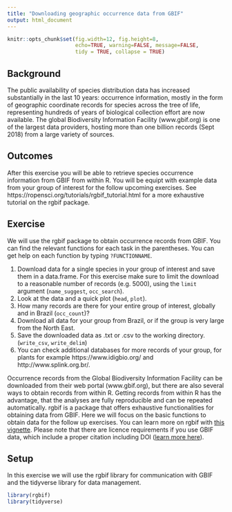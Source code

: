 ```yaml
---
title: "Downloading geographic occurrence data from GBIF"
output: html_document
---
```


```r
knitr::opts_chunk$set(fig.width=12, fig.height=8, 
                      echo=TRUE, warning=FALSE, message=FALSE,
                      tidy = TRUE, collapse = TRUE)
```

## Background
The public availability of species distribution data has increased substantially in the last 10 years: occurrence information, mostly in the form of geographic coordinate records for species across the tree of life, representing hundreds of years of biological collection effort are now available. The global Biodiversity Information Facility (www.gbif.org) is one of the largest data providers, hosting more than one billion records (Sept 2018) from a large variety of sources.

## Outcomes
After this exercise you will be able to retrieve species occurrence information from GBIF from within R. You will be equipt with example data from your group of interest for the follow upcoming exercises. See https://ropensci.org/tutorials/rgbif_tutorial.html for a more exhaustive tutorial on the rgbif package.

## Exercise
We will use the rgbif package to obtain occurrence records from GBIF. You can find the relevant functions for each task in the parentheses. You can get help on each function by typing `?FUNCTIONNAME`. 

1. Download data for a single species in your group of interest and save them in a data.frame. For this exercise make sure to limit the download to a reasonable number of records (e.g. 5000), using the `limit` argument (`name_suggest`, `occ_search`).
2. Look at the data and a quick plot (`head`, `plot`).
3. How many records are there for your entire group of interest, globally and in Brazil (`occ_count`)?
4. Download all data for your group from Brazil, or if the group is very large from the North East.
5. Save the downloaded data as .txt or .csv to the working directory. (`write_csv`, `write_delim`)
6. You can check additional databases for more records of your group, for plants for example https://www.idigbio.org/ and http://www.splink.org.br/.

Occurrence records from the Global Biodiversity Information Facility can be downloaded from their web portal (www.gbif.org), but there are also several ways to obtain records from within R. Getting records from within R has the advantage, that the analyses are fully reproducible and can be repeated automatically. rgbif is a package that offers exhaustive functionalities for obtaining data from GBIF. Here we will focus on the basic functions to obtain data for the follow up exercises. You can learn more on rgbif with [this vignette](https://ropensci.org/tutorials/rgbif_tutorial.html). Please note that there are licence requirements if you use GBIF data, which include a proper citation including DOI ([learn more here](https://www.gbif.org/citation-guidelines)).

## Setup
In this exercise we will use the rgbif library for communication with GBIF and the tidyverse library for data management.

```r
library(rgbif)
library(tidyverse)
```